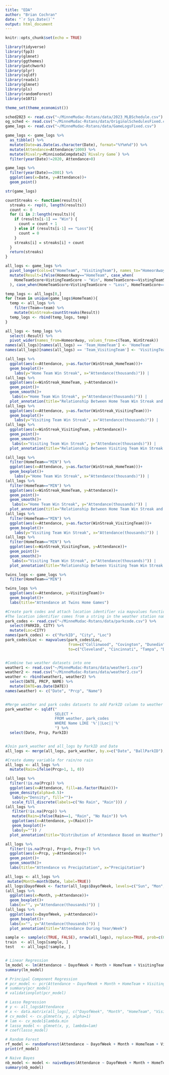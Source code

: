 ```yaml
---
title: "EDA"
author: "Brian Cochran"
date: "`r Sys.Date()`"
output: html_document
---
```


```r
knitr::opts_chunk$set(echo = TRUE)
```

```r
library(tidyverse)
library(fpp3)
library(glmnet)
library(ggthemes)
library(patchwork)
library(plyr)
library(sqldf)
library(readxl)
library(glmnet)
library(pls)
library(randomForest)
library(e1071)

theme_set(theme_economist())
```

```r
sched2023 <- read.csv("~/MinneMudac-Rstans/data/2023_MLBSchedule.csv")
og_sched <- read.csv("~/MinneMudac-Rstans/data/OriginalSchedulesFixed.csv")
game_logs <- read.csv("~/MinneMudac-Rstans/data/GameLogsFixed.csv")
```

```r
game_logs <- game_logs %>%
  as_tibble() %>%
  mutate(Date=as.Date(as.character(Date), format="%Y%m%d")) %>%
  mutate(Attendance=Attendance/1000) %>%
  mutate(Rivalry=MinnisodaCompdata2$`Rivalry Game`) %>%
  filter(year(Date)!=2020, Attendance>0)

game_logs %>%
  filter(year(Date)==2001) %>%
  ggplot(aes(x=Date, y=Attendance))+
  geom_point()

str(game_logs)
```



```r
countStreaks <- function(results){
  streaks <- rep(0, length(results))
  count <- 0
  for (i in 2:length(results)){
    if (results[i-1] == "Win") {
      count = count + 1
    } else if (results[i-1] == "Loss"){
      count = 0
    }
    streaks[i] = streaks[i] + count
  }
  return(streaks)
}
```

```r
all_logs <- game_logs %>%
  pivot_longer(cols=c("HomeTeam", "VisitingTeam"), names_to="HomeorAway", values_to="Team") %>%
  mutate(Result=ifelse(HomeorAway=="HomeTeam", case_when(
    HomeTeamScore>VistingTeamScore ~ "Win", HomeTeamScore==VistingTeamScore ~ "Tie", HomeTeamScore<VistingTeamScore ~ "Loss"
  ), case_when(HomeTeamScore>VistingTeamScore ~ "Loss", HomeTeamScore==VistingTeamScore ~ "Tie", HomeTeamScore<VistingTeamScore ~ "Win")))

temp_logs <- all_logs[0,]
for (team in unique(game_logs$HomeTeam)){
  temp <- all_logs %>%
    filter(Team==team) %>%
    mutate(WinStreak=countStreaks(Result))
  temp_logs <- rbind(temp_logs, temp)
}

all_logs <- temp_logs %>%
  select(-Result) %>%
  pivot_wider(names_from=HomeorAway, values_from=c(Team, WinStreak))
names(all_logs)[names(all_logs) == 'Team_HomeTeam'] <- 'HomeTeam'
names(all_logs)[names(all_logs) == 'Team_VisitingTeam'] <- 'VisitingTeam'
```

```r
(all_logs %>%
  ggplot(aes(x=Attendance, y=as.factor(WinStreak_HomeTeam)))+
  geom_boxplot()+
    labs(y="Home Team Win Streak", x="Attendance(thousands)")) |
(all_logs %>%
  ggplot(aes(x=WinStreak_HomeTeam, y=Attendance))+
  geom_point()+
  geom_smooth()+
   labs(x="Home Team Win Streak", y="Attendance(thousands)")) |
  plot_annotation(title="Relationship Between Home Team Win Streak and Attendance")
(all_logs %>%
  ggplot(aes(x=Attendance, y=as.factor(WinStreak_VisitingTeam)))+
  geom_boxplot()+
    labs(y="Visiting Team Win Streak", x="Attendance(thousands)")) |
(all_logs %>%
  ggplot(aes(x=WinStreak_VisitingTeam, y=Attendance))+
  geom_point()+
  geom_smooth()+
   labs(x="Visiting Team Win Streak", y="Attendance(thousands)")) |
  plot_annotation(title="Relationship Between Visiting Team Win Streak and Attendance")
```

```r
(all_logs %>%
  filter(HomeTeam=="MIN") %>%
  ggplot(aes(x=Attendance, y=as.factor(WinStreak_HomeTeam)))+
  geom_boxplot()+
    labs(y="Home Team Win Streak", x="Attendance(thousands)")) |
(all_logs %>%
  filter(HomeTeam=="MIN") %>%
  ggplot(aes(x=WinStreak_HomeTeam, y=Attendance))+
  geom_point()+
  geom_smooth()+
   labs(x="Home Team Win Streak", y="Attendance(thousands)")) |
  plot_annotation(title="Relationship Between Home Team Win Streak and Attendance")
(all_logs %>%
  filter(HomeTeam=="MIN") %>%
  ggplot(aes(x=Attendance, y=as.factor(WinStreak_VisitingTeam)))+
  geom_boxplot()+
    labs(y="Visiting Team Win Streak", x="Attendance(thousands)")) |
(all_logs %>%
  filter(HomeTeam=="MIN") %>%
  ggplot(aes(x=WinStreak_VisitingTeam, y=Attendance))+
  geom_point()+
  geom_smooth()+
   labs(x="Visiting Team Win Streak", y="Attendance(thousands)")) |
  plot_annotation(title="Relationship Between Visiting Team Win Streak and Attendance")
```

```r
twins_logs <- game_logs %>%
  filter(HomeTeam=="MIN")

twins_logs %>%
  ggplot(aes(x=Attendance, y=VisitingTeam))+
  geom_boxplot()+
  labs(title="Attendance at Twins Home Games")
```

```r
#Create park codes and attach location identifier via mapvalues function
#The location identifier comes from a string in the weather station name
park_codes <- read.csv("~/MinneMudac-Rstans/data/parkcode.csv") %>%
  select(PARKID, CITY) %>%
  mutate(Loc=CITY)
names(park_codes) <- c("ParkID", "City", "Loc")
park_codes$Loc <- mapvalues(park_codes$Loc,
                            from=c("Collinwood", "Covington", "Dunedin", "Dyersville", "Geauga Lake", "Gloucester City", "Harrison", "Irondequoit", "Lake Buena Vista", "London", "Ludlow", "Maspeth", "Middletown", "Bloomington", "Newburgh Township", "Brooklyn", "Queens", "Providence", "Springfield", "Three Rivers", "Troy", "Warwick", "Watervliet", "Weehawken", "West New York", "New York"),
                            to=c("Cleveland", "Cincinnati", "Tampa", "Dubuque", "Cleveland", "Philadelphia", "Newark", "Rochester", "Orlando", "Heathrow", "Cincinnati", "JFK", "Hartford", "Minneapolis", "Evansville", "JFK", "JFK", "Rhode Island", "Hartford", "Syracuse", "Albany", "Rhode Island", "Albany", "JFK", "JFK", "JFK"))


#Combine two weather datasets into one
weather1 <- read.csv("~/MinneMudac-Rstans/data/weather1.csv")
weather2 <- read.csv("~/MinneMudac-Rstans/data/weather2.csv")
weather <- rbind(weather1, weather2) %>%
  select(DATE, PRCP, NAME) %>%
  mutate(DATE=as.Date(DATE))
names(weather) <- c("Date", "Prcp", "Name")


#Merge weather and park codes datasets to add ParkID column to weather
park_weather <- sqldf("
                      SELECT *
                      FROM weather, park_codes
                      WHERE Name LIKE '%'||Loc||'%'
                      ") %>%
  select(Date, Prcp, ParkID)


#Join park_weather and all_logs by ParkID and Date
all_logs <- merge(all_logs, park_weather, by.x=c("Date", "BallParkID"), by.y=c("Date", "ParkID"), all.x=TRUE)

#Create dummy variable for rain/no rain
all_logs <- all_logs %>%
  mutate(Rain=ifelse(Prcp>1, 1, 0))
```

```r
(all_logs %>%
  filter(!is.na(Prcp)) %>%
  ggplot(aes(x=Attendance, fill=as.factor(Rain)))+
  geom_density(alpha=0.5)+
   labs(y="Density", fill="")+
   scale_fill_discrete(labels=c("No Rain", "Rain"))) /
(all_logs %>%
   filter(!is.na(Prcp)) %>%
   mutate(Rain=ifelse(Rain==1, "Rain", "No Rain")) %>%
   ggplot(aes(x=Attendance, y=(Rain)))+
   geom_boxplot()+
   labs(y="")) /
  plot_annotation(title="Distribution of Attendance Based on Weather")
```

```r
all_logs %>%
  filter(!is.na(Prcp), Prcp>0, Prcp<7) %>%
  ggplot(aes(x=Prcp, y=Attendance))+
  geom_point()+
  geom_smooth()+
  labs(title="Attendance vs Precipitation", x="Precipitation")
```

```r
all_logs <- all_logs %>%
 mutate(Month=month(Date, label=TRUE))
all_logs$DayofWeek <- factor(all_logs$DayofWeek, levels=c("Sun", "Mon", "Tue", "Wed", "Thu", "Fri", "Sat"))
(all_logs %>%
  ggplot(aes(x=Month, y=Attendance))+
  geom_boxplot()+
  labs(x="", y="Attendance(thousands)")) |
(all_logs %>%
  ggplot(aes(x=DayofWeek, y=Attendance))+
  geom_boxplot()+
  labs(x="", y="Attendance(thousands)")) |
  plot_annotation(title="Attendance During Year/Week")
```

```r
sample <- sample(c(TRUE, FALSE), nrow(all_logs), replace=TRUE, prob=c(0.7,0.3))
train  <- all_logs[sample, ]
test   <- all_logs[!sample, ]


# Linear Regression
lm_model <- lm(Attendance ~ DayofWeek + Month + HomeTeam + VisitingTeam + BallParkID + Rain + WinStreak_HomeTeam + NumberofGames + HomeTeamGameNumber + VisitingTeamGameNumber, data=train)
summary(lm_model)

# Principal Component Regression
# pcr_model <- pcr(Attendance ~ DayofWeek + Month + HomeTeam + VisitingTeam + Rivalry + BallParkID + Rain + WinStreak_HomeTeam, data=all_logs)
# summary(pcr_model)
# validationplot(pcr_model)

# Lasso Regression
# y <- all_logs$Attendance
# x <- data.matrix(all_logs[, c("DayofWeek", "Month", "HomeTeam", "VisitingTeam", "Rivalry")])
# cv_model <- cv.glmnet(x, y, alpha=1)
# lam <- cv_model$lambda.min
# lasso_model <- glmnet(x, y, lambda=lam)
# coef(lasso_model)

# Random Forest
rf_model <- randomForest(Attendance ~ DayofWeek + Month + HomeTeam + VisitingTeam + BallParkID + Rain + WinStreak_HomeTeam + NumberofGames + HomeTeamGameNumber + VisitingTeamGameNumber, ntree=100, data=all_logs, na.action=na.omit)
print(rf_model)

# Naive Bayes
nb_model <- model <- naiveBayes(Attendance ~ DayofWeek + Month + HomeTeam + VisitingTeam + BallParkID + Rain + WinStreak_HomeTeam + NumberofGames + HomeTeamGameNumber + VisitingTeamGameNumber, data = all_logs)
summary(nb_model)
```